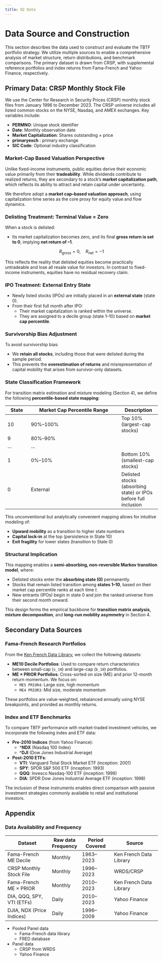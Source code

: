 ```yaml
---
title: 02 Data
---
```


# Data Source and Construction

This section describes the data used to construct and evaluate the TBTF portfolio strategy. We utilize multiple sources to enable a comprehensive analysis of market structure, return distributions, and benchmark comparisons. The primary dataset is drawn from CRSP, with supplemental reference portfolios and index returns from Fama-French and Yahoo Finance, respectively.

## Primary Data: CRSP Monthly Stock File

We use the Center for Research in Security Prices (CRSP) monthly stock files from January 1996 to December 2023. The CRSP universe includes all listed common stocks on the NYSE, Nasdaq, and AMEX exchanges. Key variables include:

- **PERMNO**: Unique stock identifier  
- **Date**: Monthly observation date  
- **Market Capitalization**: Shares outstanding × price  
- **primaryexch** : primary exchange
- **SIC Code**: Optional industry classification  

### Market-Cap Based Valuation Perspective

Unlike fixed-income instruments, public equities derive their economic value primarily from their **tradeability**. While dividends contribute to realized returns, they are secondary to a stock’s **market capitalization path**, which reflects its ability to attract and retain capital under uncertainty.

We therefore adopt a **market cap–based valuation approach**, using capitalization time series as the core proxy for equity value and flow dynamics.

### Delisting Treatment: Terminal Value = Zero

When a stock is delisted:

- Its market capitalization becomes zero, and its final **gross return is set to 0**, implying **net return of –1**.

$$ R_{\text{gross}} = 0, \quad R_{\text{net}} = -1 $$

This reflects the reality that delisted equities become practically untradeable and lose all resale value for investors. In contrast to fixed-income instruments, equities have no residual recovery claim.

### IPO Treatment: External Entry State

- Newly listed stocks (IPOs) are initially placed in an **external state** (state 0).
- From their first full month after IPO:
  - Their market capitalization is ranked within the universe.
  - They are assigned to a decile group (state 1–10) based on **market cap percentile**.

### Survivorship Bias Adjustment

To avoid survivorship bias:

- We **retain all stocks**, including those that were delisted during the sample period.
- This prevents the **overestimation of returns** and misrepresentation of capital mobility that arises from survivor-only datasets.

### State Classification Framework

For transition matrix estimation and mixture modeling (Section 4), we define the following **percentile-based state mapping**:

| State | Market Cap Percentile Range | Description |
|--------|------------------------------|-------------|
| 10     | 90%–100%                     | Top 10% (largest-cap stocks) |
| 9      | 80%–90%                      |               |
| ...    | ...                          |               |
| 1      | 0%–10%                       | Bottom 10% (smallest-cap stocks) |
| 0      | External                     | Delisted stocks (absorbing state) or IPOs before full inclusion |

This unconventional but analytically convenient mapping allows for intuitive modeling of:

- **Upward mobility** as a transition to higher state numbers
- **Capital lock-in** at the top (persistence in State 10)
- **Exit fragility** for lower states (transition to State 0)

### Structural Implication

This mapping enables a **semi-absorbing, non-reversible Markov transition model**, where:

- Delisted stocks enter the **absorbing state (0)** permanently.
- Stocks that remain listed transition among **states 1–10**, based on their market cap percentile ranks at each time $t$.
- New entrants (IPOs) begin in state 0 and join the ranked universe from their second month onward.

This design forms the empirical backbone for **transition matrix analysis, mixture decomposition**, and **long-run mobility asymmetry** in Section 4.


## Secondary Data Sources

### Fama-French Research Portfolios

From the [Ken French Data Library](https://mba.tuck.dartmouth.edu/pages/faculty/ken.french/data_library.html), we collect the following datasets:

- **ME10 Decile Portfolios**: Used to compare return characteristics between small-cap (`s_10`) and large-cap (`b_10`) portfolios.
- **ME × PRIOR Portfolios**: Cross-sorted on size (ME) and prior 12-month return momentum. We focus on:
  - `ME5 PRIOR4`: Large size, high momentum
  - `ME4 PRIOR3`: Mid size, moderate momentum

These portfolios are value-weighted, rebalanced annually using NYSE breakpoints, and provided as monthly returns.

### Index and ETF Benchmarks

To compare TBTF performance with market-traded investment vehicles, we incorporate the following index and ETF data:

- **Pre-2010 Indices** (from Yahoo Finance):
  - **^NDX** (Nasdaq 100 Index)
  - **^DJI** (Dow Jones Industrial Average)

- **Post-2010 ETFs**:
  - **VTI**: Vanguard Total Stock Market ETF (inception: 2001)
  - **SPY**: SPDR S&P 500 ETF (inception: 1993)
  - **QQQ**: Invesco Nasdaq-100 ETF (inception: 1999)
  - **DIA**: SPDR Dow Jones Industrial Average ETF (inception: 1998)


The inclusion of these instruments enables direct comparison with passive investment strategies commonly available to retail and institutional investors.

## Appendix {.appendix}

### Data Availability and Frequency

| Dataset                         | Raw data Frequency | Period Covered       | Source                         |
|--------------------------------|-----------|----------------------|--------------------------------|
| Fama-French ME Decile          | Monthly   | 1963–2023            | Ken French Data Library        |
| CRSP Monthly Stock File        | Monthly   | 1996–2023            | WRDS/CRSP                      |
| Fama-French ME × PRIOR         | Monthly   | 2010–2023            | Ken French Data Library        |
| DIA, QQQ, SPY, VTI (ETFs)      | Daily   | 2010–2023    | Yahoo Finance                  |
| DJIA, NDX (Price Indices)      | Daily   | 1996–2009            | Yahoo Finance                  |

- Pooled Panel data
  - Fama-French data library
  - FRED database
- Panel data
  - CRSP from WRDS
  - Yahoo Finance
